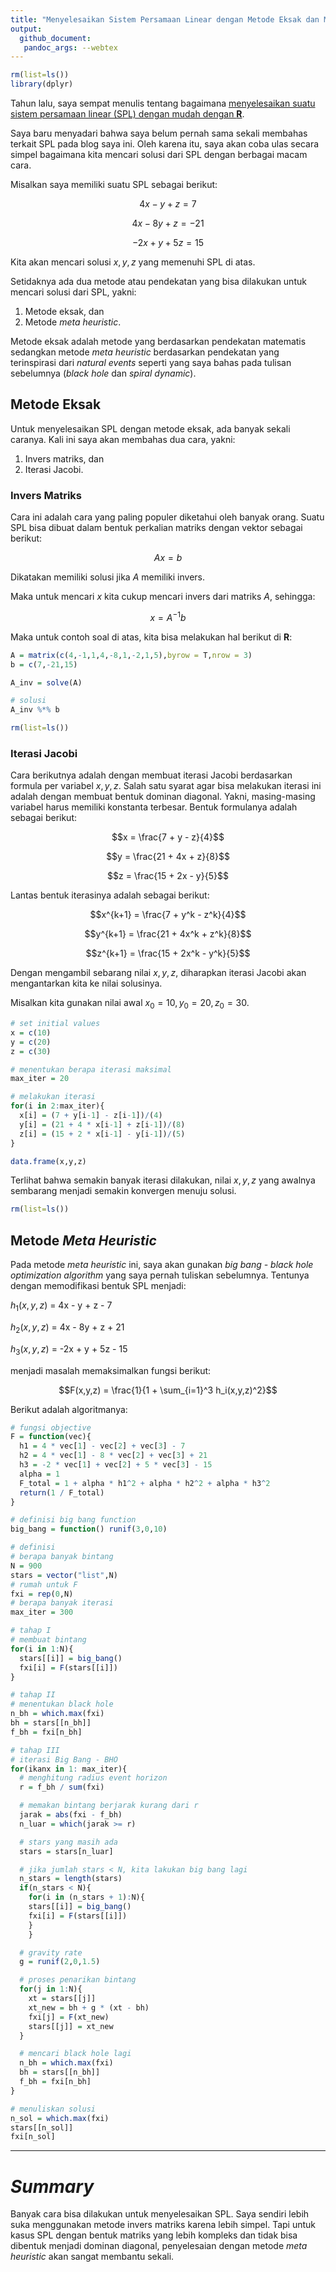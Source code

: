 ```yaml
---
title: "Menyelesaikan Sistem Persamaan Linear dengan Metode Eksak dan Meta Heuristic"
output: 
  github_document:
   pandoc_args: --webtex
---
```


```r
rm(list=ls())
library(dplyr)
```

Tahun lalu, saya sempat menulis tentang bagaimana [menyelesaikan suatu sistem persamaan linear (SPL) dengan mudah dengan __R__](https://ikanx101.com/blog/ig-spl/).

Saya baru menyadari bahwa saya belum pernah sama sekali membahas terkait SPL pada blog saya ini. Oleh karena itu, saya akan coba ulas secara simpel bagaimana kita mencari solusi dari SPL dengan berbagai macam cara.

Misalkan saya memiliki suatu SPL sebagai berikut:

$$4x - y + z = 7$$

$$4x - 8y + z = -21$$

$$-2x + y + 5z = 15$$

Kita akan mencari solusi $x,y,z$ yang memenuhi SPL di atas.

Setidaknya ada dua metode atau pendekatan yang bisa dilakukan untuk mencari solusi dari SPL, yakni:

1. Metode eksak, dan
1. Metode _meta heuristic_.

Metode eksak adalah metode yang berdasarkan pendekatan matematis sedangkan metode _meta heuristic_ berdasarkan pendekatan yang terinspirasi dari _natural events_ seperti yang saya bahas pada tulisan sebelumnya (_black hole_ dan _spiral dynamic_).

## Metode Eksak

Untuk menyelesaikan SPL dengan metode eksak, ada banyak sekali caranya. Kali ini saya akan membahas dua cara, yakni: 

1. Invers matriks, dan
1. Iterasi Jacobi.

### Invers Matriks

Cara ini adalah cara yang paling populer diketahui oleh banyak orang. Suatu SPL bisa dibuat dalam bentuk perkalian matriks dengan vektor sebagai berikut:

$$Ax = b$$

Dikatakan memiliki solusi jika $A$ memiliki invers.

Maka untuk mencari $x$ kita cukup mencari invers dari matriks $A$, sehingga:

$$x = A^{-1}b$$

Maka untuk contoh soal di atas, kita bisa melakukan hal berikut di __R__:

```r
A = matrix(c(4,-1,1,4,-8,1,-2,1,5),byrow = T,nrow = 3)
b = c(7,-21,15)

A_inv = solve(A)

# solusi
A_inv %*% b
```

```r
rm(list=ls())
```

### Iterasi Jacobi

Cara berikutnya adalah dengan membuat iterasi Jacobi berdasarkan formula per variabel $x,y,z$. Salah satu syarat agar bisa melakukan iterasi ini adalah dengan membuat bentuk dominan diagonal. Yakni, masing-masing variabel harus memiliki konstanta terbesar. Bentuk formulanya adalah sebagai berikut:

$$x = \frac{7 + y - z}{4}$$

$$y = \frac{21 + 4x + z}{8}$$

$$z = \frac{15 + 2x - y}{5}$$

Lantas bentuk iterasinya adalah sebagai berikut:

$$x^{k+1} = \frac{7 + y^k - z^k}{4}$$

$$y^{k+1} = \frac{21 + 4x^k + z^k}{8}$$

$$z^{k+1} = \frac{15 + 2x^k - y^k}{5}$$

Dengan mengambil sebarang nilai $x,y,z$, diharapkan iterasi Jacobi akan mengantarkan kita ke nilai solusinya.

Misalkan kita gunakan nilai awal $x_0 = 10, y_0 = 20, z_0 = 30$.

```r
# set initial values
x = c(10)
y = c(20)
z = c(30)

# menentukan berapa iterasi maksimal
max_iter = 20

# melakukan iterasi
for(i in 2:max_iter){
  x[i] = (7 + y[i-1] - z[i-1])/(4)
  y[i] = (21 + 4 * x[i-1] + z[i-1])/(8)
  z[i] = (15 + 2 * x[i-1] - y[i-1])/(5)
}

data.frame(x,y,z)
```

Terlihat bahwa semakin banyak iterasi dilakukan, nilai $x,y,z$ yang awalnya sembarang menjadi semakin konvergen menuju solusi.

```r
rm(list=ls())
```

## Metode _Meta Heuristic_

Pada metode _meta heuristic_ ini, saya akan gunakan _big bang - black hole optimization algorithm_ yang saya pernah tuliskan sebelumnya. Tentunya dengan memodifikasi bentuk SPL menjadi:

$h_1(x,y,z)$ = 4x - y + z - 7

$h_2(x,y,z)$ = 4x - 8y + z + 21

$h_3(x,y,z)$ = -2x + y + 5z - 15

menjadi masalah memaksimalkan fungsi berikut:

$$F(x,y,z) = \frac{1}{1 + \sum_{i=1}^3  h_i(x,y,z)^2}$$

Berikut adalah algoritmanya:

```r
# fungsi objective
F = function(vec){
  h1 = 4 * vec[1] - vec[2] + vec[3] - 7
  h2 = 4 * vec[1] - 8 * vec[2] + vec[3] + 21
  h3 = -2 * vec[1] + vec[2] + 5 * vec[3] - 15
  alpha = 1
  F_total = 1 + alpha * h1^2 + alpha * h2^2 + alpha * h3^2
  return(1 / F_total)
}

# definisi big bang function
big_bang = function() runif(3,0,10)

# definisi
# berapa banyak bintang
N = 900
stars = vector("list",N)
# rumah untuk F
fxi = rep(0,N)
# berapa banyak iterasi
max_iter = 300

# tahap I
# membuat bintang
for(i in 1:N){
  stars[[i]] = big_bang()
  fxi[i] = F(stars[[i]])
}

# tahap II
# menentukan black hole
n_bh = which.max(fxi)
bh = stars[[n_bh]]
f_bh = fxi[n_bh]

# tahap III
# iterasi Big Bang - BHO
for(ikanx in 1: max_iter){
  # menghitung radius event horizon
  r = f_bh / sum(fxi)

  # memakan bintang berjarak kurang dari r
  jarak = abs(fxi - f_bh)
  n_luar = which(jarak >= r)

  # stars yang masih ada
  stars = stars[n_luar]

  # jika jumlah stars < N, kita lakukan big bang lagi
  n_stars = length(stars)
  if(n_stars < N){
    for(i in (n_stars + 1):N){
	stars[[i]] = big_bang()
	fxi[i] = F(stars[[i]])
	}
    }

  # gravity rate
  g = runif(2,0,1.5)

  # proses penarikan bintang
  for(j in 1:N){
    xt = stars[[j]]
    xt_new = bh + g * (xt - bh)
    fxi[j] = F(xt_new)
    stars[[j]] = xt_new
  }

  # mencari black hole lagi
  n_bh = which.max(fxi)
  bh = stars[[n_bh]]
  f_bh = fxi[n_bh]
}

# menuliskan solusi
n_sol = which.max(fxi)
stars[[n_sol]]
fxi[n_sol]
```

---

# ___Summary___

Banyak cara bisa dilakukan untuk menyelesaikan SPL. Saya sendiri lebih suka menggunakan metode invers matriks karena lebih simpel. Tapi untuk kasus SPL dengan bentuk matriks yang lebih kompleks dan tidak bisa dibentuk menjadi dominan diagonal, penyelesaian dengan metode _meta heuristic_ akan sangat membantu sekali.
